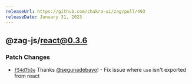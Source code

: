 ```yaml
---
releaseUrl: https://github.com/chakra-ui/zag/pull/493
releaseDate: January 31, 2023
---
```


## @zag-js/react@0.3.6

### Patch Changes

- [`f54d7b8e`](https://github.com/chakra-ui/zag/commit/f54d7b8e9d39e86483b6b04216911fe76aeba0cd) Thanks
  [@segunadebayo](https://github.com/segunadebayo)! - Fix issue where `use` isn't exported from react
